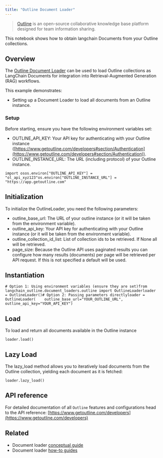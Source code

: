 ```yaml
---
title: "Outline Document Loader"
---
```


> [Outline](https://www.getoutline.com/) is an open-source collaborative knowledge base platform designed for team information sharing.

This notebook shows how to obtain langchain Documents from your Outline collections.

## Overview

The [Outline Document Loader](https://github.com/10Pines/langchain-outline) can be used to load Outline collections as LangChain Documents for integration into Retrieval-Augmented Generation (RAG) workflows.

This example demonstrates:

* Setting up a Document Loader to load all documents from an Outline instance.

### Setup

Before starting, ensure you have the following environment variables set:

* OUTLINE\_API\_KEY: Your API key for authenticating with your Outline instance ([https://www.getoutline.com/developers#section/Authentication](https://www.getoutline.com/developers#section/Authentication)).
* OUTLINE\_INSTANCE\_URL: The URL (including protocol) of your Outline instance.

```
import osos.environ["OUTLINE_API_KEY"] = "ol_api_xyz123"os.environ["OUTLINE_INSTANCE_URL"] = "https://app.getoutline.com"
```

## Initialization

To initialize the OutlineLoader, you need the following parameters:

* outline\_base\_url: The URL of your outline instance (or it will be taken from the environment variable).
* outline\_api\_key: Your API key for authenticating with your Outline instance (or it will be taken from the environment variable).
* outline\_collection\_id\_list: List of collection ids to be retrieved. If None all will be retrieved.
* page\_size: Because the Outline API uses paginated results you can configure how many results (documents) per page will be retrieved per API request. If this is not specified a default will be used.

## Instantiation

```
# Option 1: Using environment variables (ensure they are set)from langchain_outline.document_loaders.outline import OutlineLoaderloader = OutlineLoader()# Option 2: Passing parameters directlyloader = OutlineLoader(    outline_base_url="YOUR_OUTLINE_URL", outline_api_key="YOUR_API_KEY")
```

## Load

To load and return all documents available in the Outline instance

```
loader.load()
```

## Lazy Load

The lazy\_load method allows you to iteratively load documents from the Outline collection, yielding each document as it is fetched:

```
loader.lazy_load()
```

## API reference

For detailed documentation of all `Outline` features and configurations head to the API reference: [https://www.getoutline.com/developers](https://www.getoutline.com/developers)

## Related

* Document loader [conceptual guide](/oss/concepts/document_loaders)
* Document loader [how-to guides](/oss/how_to/#document-loaders)
